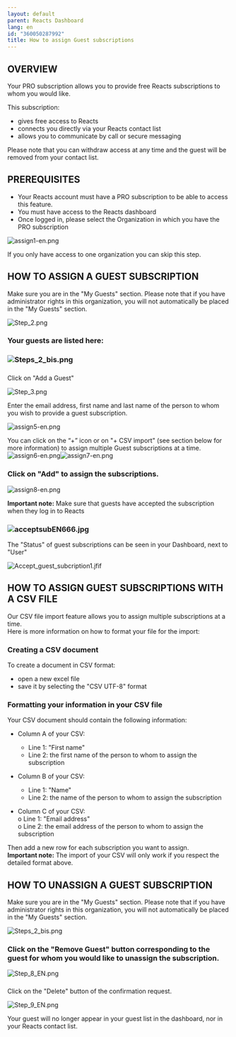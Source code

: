 ```yaml
---
layout: default
parent: Reacts Dashboard
lang: en
id: "360050287992"
title: How to assign Guest subscriptions
---
```

OVERVIEW
--------

Your PRO subscription allows you to provide free Reacts subscriptions to whom you would like.

This subscription:  
- gives free access to Reacts
- connects you directly via your Reacts contact list
- allows you to communicate by call or secure messaging

Please note that you can withdraw access at any time and the guest will be removed from your contact list.

PREREQUISITES
-------------

*   Your Reacts account must have a PRO subscription to be able to access this feature.
*   You must have access to the Reacts dashboard
*   Once logged in, please select the Organization in which you have the PRO subscription

![assign1-en.png](@assets/attachments/assign1-en.png)

If you only have access to one organization you can skip this step.

HOW TO ASSIGN A GUEST SUBSCRIPTION
----------------------------------

Make sure you are in the "My Guests" section. Please note that if you have administrator rights in this organization, you will not automatically be placed in the "My Guests" section.

![Step_2.png](@assets/attachments/Step_2.png)

### Your guests are listed here:

### ![Steps_2_bis.png](@assets/attachments/Steps_2_bis.png)

###   
Click on "Add a Guest"

![Step_3.png](@assets/attachments/Step_3.png)

Enter the email address, first name and last name of the person to whom you wish to provide a guest subscription.

![assign5-en.png](@assets/attachments/assign5-en.png)

  
You can click on the “+” icon or on "+ CSV import" (see section below for more information) to assign multiple Guest subscriptions at a time.![assign6-en.png](@assets/attachments/assign6-en.png)![assign7-en.png](@assets/attachments/assign7-en.png)

### Click on "Add" to assign the subscriptions.

![assign8-en.png](@assets/attachments/assign8-en.png)

**Important note:** Make sure that guests have accepted the subscription when they log in to Reacts

### ![acceptsubEN666.jpg](@assets/attachments/acceptsubEN666.jpg)

The "Status" of guest subscriptions can be seen in your Dashboard, next to "User"

![Accept_guest_subcription1.jfif](@assets/attachments/Accept_guest_subcription1.jfif)

HOW TO ASSIGN GUEST SUBSCRIPTIONS WITH A CSV FILE
-------------------------------------------------

Our CSV file import feature allows you to assign multiple subscriptions at a time.  
Here is more information on how to format your file for the import:

### Creating a CSV document

To create a document in CSV format:  
- open a new excel file
- save it by selecting the "CSV UTF-8" format

### Formatting your information in your CSV file

Your CSV document should contain the following information:

*   Column A of your CSV:
    *   Line 1: "First name"
    *   Line 2: the first name of the person to whom to assign the subscription

*   Column B of your CSV:
    *   Line 1: "Name"
    *   Line 2: the name of the person to whom to assign the subscription

*   Column C of your CSV:  
    o Line 1: "Email address"  
    o Line 2: the email address of the person to whom to assign the subscription

Then add a new row for each subscription you want to assign.  
**Important note:** The import of your CSV will only work if you respect the detailed format above.

HOW TO UNASSIGN A GUEST SUBSCRIPTION
------------------------------------

Make sure you are in the "My Guests" section. Please note that if you have administrator rights in this organization, you will not automatically be placed in the "My Guests" section.

![Steps_2_bis.png](@assets/attachments/Steps_2_bis.png)

### Click on the "Remove Guest" button corresponding to the guest for whom you would like to unassign the subscription.

![Step_8_EN.png](@assets/attachments/Step_8_EN.png)

###   
Click on the "Delete" button of the confirmation request.

![Step_9_EN.png](@assets/attachments/Step_9_EN.png)

  
Your guest will no longer appear in your guest list in the dashboard, nor in your Reacts contact list.


